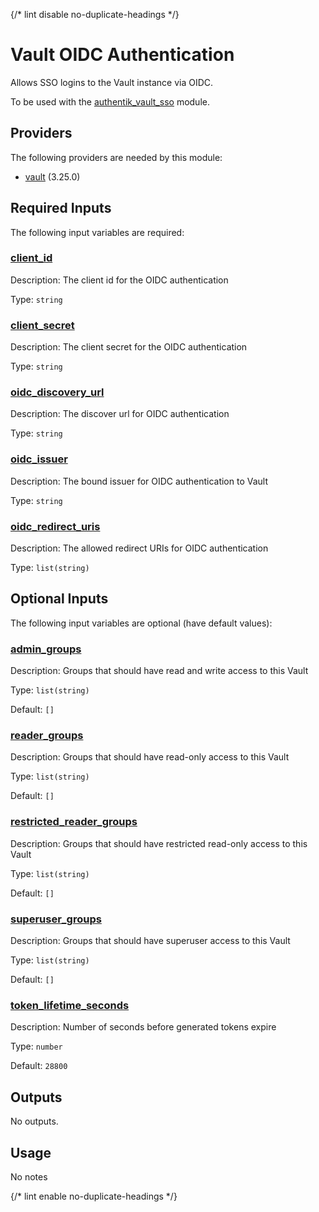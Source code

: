 
{/* lint disable no-duplicate-headings */}

# Vault OIDC Authentication

<ModuleHeader name="vault_auth_oidc" sourceHref="https://github.com/Panfactum/stack/tree/__PANFACTUM_VERSION_EDGE__/packages/infrastructure/vault_auth_oidc" status="stable" type="live" />

Allows SSO logins to the Vault instance via OIDC.

To be used with the [authentik\_vault\_sso](/docs/main/reference/infrastructure-modules/authentik/authentik_vault_sso) module.

## Providers

The following providers are needed by this module:

* [vault](https://registry.terraform.io/providers/hashicorp/vault/3.25.0/docs) (3.25.0)

## Required Inputs

The following input variables are required:

### <a name="input_client_id" /> [client\_id](#input_client_id)

Description: The client id for the OIDC authentication

Type: `string`

### <a name="input_client_secret" /> [client\_secret](#input_client_secret)

Description: The client secret for the OIDC authentication

Type: `string`

### <a name="input_oidc_discovery_url" /> [oidc\_discovery\_url](#input_oidc_discovery_url)

Description: The discover url for OIDC authentication

Type: `string`

### <a name="input_oidc_issuer" /> [oidc\_issuer](#input_oidc_issuer)

Description: The bound issuer for OIDC authentication to Vault

Type: `string`

### <a name="input_oidc_redirect_uris" /> [oidc\_redirect\_uris](#input_oidc_redirect_uris)

Description: The allowed redirect URIs for OIDC authentication

Type: `list(string)`

## Optional Inputs

The following input variables are optional (have default values):

### <a name="input_admin_groups" /> [admin\_groups](#input_admin_groups)

Description: Groups that should have read and write access to this Vault

Type: `list(string)`

Default: `[]`

### <a name="input_reader_groups" /> [reader\_groups](#input_reader_groups)

Description: Groups that should have read-only access to this Vault

Type: `list(string)`

Default: `[]`

### <a name="input_restricted_reader_groups" /> [restricted\_reader\_groups](#input_restricted_reader_groups)

Description: Groups that should have restricted read-only access to this Vault

Type: `list(string)`

Default: `[]`

### <a name="input_superuser_groups" /> [superuser\_groups](#input_superuser_groups)

Description: Groups that should have superuser access to this Vault

Type: `list(string)`

Default: `[]`

### <a name="input_token_lifetime_seconds" /> [token\_lifetime\_seconds](#input_token_lifetime_seconds)

Description: Number of seconds before generated tokens expire

Type: `number`

Default: `28800`

## Outputs

No outputs.

## Usage

No notes

{/* lint enable no-duplicate-headings */}

